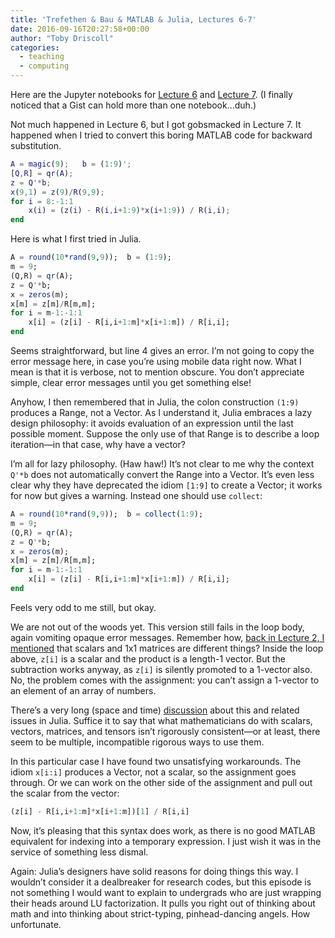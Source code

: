 ```yaml
---
title: 'Trefethen & Bau & MATLAB & Julia, Lectures 6-7'
date: 2016-09-16T20:27:58+00:00
author: "Toby Driscoll"
categories:
  - teaching
  - computing
---
```


Here are the Jupyter notebooks for [Lecture 6](https://gist.github.com/tobydriscoll/fb438fc942a01e242cc08ee05385af17) and [Lecture 7](https://gist.github.com/tobydriscoll/4d1c8856da0c718e1d99d8171e1babec). (I finally noticed that a Gist can hold more than one notebook...duh.)

Not much happened in Lecture 6, but I got gobsmacked in Lecture 7. It happened when I tried to convert this boring MATLAB code for backward substitution.

```matlab
A = magic(9);   b = (1:9)';
[Q,R] = qr(A);
z = Q'*b;
x(9,1) = z(9)/R(9,9);
for i = 8:-1:1
    x(i) = (z(i) - R(i,i+1:9)*x(i+1:9)) / R(i,i);
end
```

Here is what I first tried in Julia.

```julia
A = round(10*rand(9,9));  b = (1:9);
m = 9;
(Q,R) = qr(A);
z = Q'*b;
x = zeros(m);
x[m] = z[m]/R[m,m];
for i = m-1:-1:1
    x[i] = (z[i] - R[i,i+1:m]*x[i+1:m]) / R[i,i];
end
```

Seems straightforward, but line 4 gives an error. I'm not going to copy the error message here, in case you're using mobile data right now. What I mean is that it is verbose, not to mention obscure. You don't appreciate simple, clear error messages until you get something else!

Anyhow, I then remembered that in Julia, the colon construction `(1:9)` produces a Range, not a Vector. As I understand it, Julia embraces a lazy design philosophy: it avoids evaluation of an expression until the last possible moment. Suppose the only use of that Range is to describe a loop iteration---in that case, why have a vector?

I'm all for lazy philosophy. (Haw haw!) It's not clear to me why the context `Q'*b`
does not automatically convert the Range into a Vector. It's even less clear why they have deprecated the idiom `[1:9]` to create a Vector; it works for now but gives a warning. Instead one should use `collect`:

```julia
A = round(10*rand(9,9));  b = collect(1:9);
m = 9;
(Q,R) = qr(A);
z = Q'*b;
x = zeros(m);
x[m] = z[m]/R[m,m];
for i = m-1:-1:1
    x[i] = (z[i] - R[i,i+1:m]*x[i+1:m]) / R[i,i];
end
```

Feels very odd to me still, but okay.

We are not out of the woods yet. This version still fails in the loop body, again vomiting opaque error messages. Remember how, [back in Lecture 2, I mentioned](../post/trefethen-bau-matlab-julia-lecture-2) that scalars and 1x1 matrices are different things? Inside the loop above, `z[i]` is a scalar and the product is a length-1 vector. But the subtraction works anyway, as `z[i]` is silently promoted to a 1-vector also. No, the problem comes with the assignment: you can't assign a 1-vector to an element of an array of numbers.

There's a very long (space and time) [discussion](https://github.com/JuliaLang/julia/issues/4774#issuecomment-28430963) about this and related issues in Julia. Suffice it to say that what mathematicians do with scalars, vectors, matrices, and tensors isn't rigorously consistent---or at least, there seem to be multiple, incompatible rigorous ways to use them.

In this particular case I have found two unsatisfying workarounds. The idiom
`x[i:i]` produces a Vector, not a scalar, so the assignment goes through. Or we can work on the other side of the assignment and pull out the scalar from the vector:
``` julia
(z[i] - R[i,i+1:m]*x[i+1:m])[1] / R[i,i]
```
Now, it's pleasing that this syntax does work, as there is no good MATLAB equivalent for indexing into a temporary expression. I just wish it was in the service of something less dismal.

Again: Julia's designers have solid reasons for doing things this way. I wouldn't consider it a dealbreaker for research codes, but this episode is not something I would want to explain to undergrads who are just wrapping their heads around LU factorization. It pulls you right out of thinking about math and into thinking about strict-typing, pinhead-dancing angels. How unfortunate.
